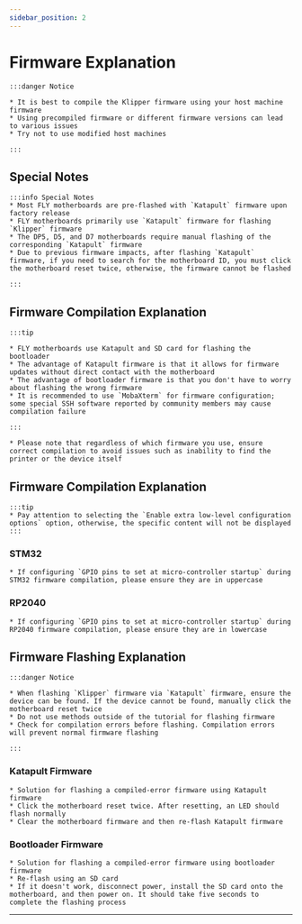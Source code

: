 ```yaml
---
sidebar_position: 2
---
```



# Firmware Explanation

    :::danger Notice

    * It is best to compile the Klipper firmware using your host machine firmware
    * Using precompiled firmware or different firmware versions can lead to various issues
    * Try not to use modified host machines

    :::

## Special Notes

    :::info Special Notes
    * Most FLY motherboards are pre-flashed with `Katapult` firmware upon factory release
    * FLY motherboards primarily use `Katapult` firmware for flashing `Klipper` firmware
    * The DP5, D5, and D7 motherboards require manual flashing of the corresponding `Katapult` firmware
    * Due to previous firmware impacts, after flashing `Katapult` firmware, if you need to search for the motherboard ID, you must click the motherboard reset twice, otherwise, the firmware cannot be flashed

    :::

## Firmware Compilation Explanation

    :::tip

    * FLY motherboards use Katapult and SD card for flashing the bootloader
    * The advantage of Katapult firmware is that it allows for firmware updates without direct contact with the motherboard
    * The advantage of bootloader firmware is that you don't have to worry about flashing the wrong firmware
    * It is recommended to use `MobaXterm` for firmware configuration; some special SSH software reported by community members may cause compilation failure

    :::

    * Please note that regardless of which firmware you use, ensure correct compilation to avoid issues such as inability to find the printer or the device itself

## Firmware Compilation Explanation

    :::tip
    * Pay attention to selecting the `Enable extra low-level configuration options` option, otherwise, the specific content will not be displayed
    :::

### STM32

    * If configuring `GPIO pins to set at micro-controller startup` during STM32 firmware compilation, please ensure they are in uppercase

### RP2040

    * If configuring `GPIO pins to set at micro-controller startup` during RP2040 firmware compilation, please ensure they are in lowercase

## Firmware Flashing Explanation

    :::danger Notice

    * When flashing `Klipper` firmware via `Katapult` firmware, ensure the device can be found. If the device cannot be found, manually click the motherboard reset twice
    * Do not use methods outside of the tutorial for flashing firmware
    * Check for compilation errors before flashing. Compilation errors will prevent normal firmware flashing

    :::

### Katapult Firmware

    * Solution for flashing a compiled-error firmware using Katapult firmware
    * Click the motherboard reset twice. After resetting, an LED should flash normally
    * Clear the motherboard firmware and then re-flash Katapult firmware

### Bootloader Firmware

    * Solution for flashing a compiled-error firmware using bootloader firmware
    * Re-flash using an SD card
    * If it doesn't work, disconnect power, install the SD card onto the motherboard, and then power on. It should take five seconds to complete the flashing process

---